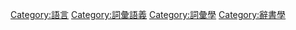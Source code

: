 {{Commons cat|Vocabulary}}

[[Category:語言|Category:語言]]
[[Category:詞彙語義|Category:詞彙語義]]
[[Category:詞彙學|Category:詞彙學]]
[[Category:辭書學|Category:辭書學]]